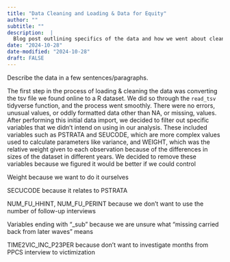 ```yaml
---
title: "Data Cleaning and Loading & Data for Equity"
author: ""
subtitle: ""
description:  |
  Blog post outlining specifics of the data and how we went about cleaning it, additionally discussing the data for equity principles, as well as related article.
date: "2024-10-28"
date-modified: "2024-10-28"
draft: FALSE
---
```


Describe the data in a few sentences/paragraphs.

The first step in the process of loading & cleaning the data was converting the tsv file we found online to a R dataset. We did so through the `read_tsv` tidyverse function, and the process went smoothly. There were no errors, unusual values, or oddly formatted data other than NA, or missing, values. After performing this initial data import, we decided to filter out specific variables that we didn't intend on using in our analysis. These included variables such as PSTRATA and SEUCODE, which are more complex values used to calculate parameters like variance, and WEIGHT, which was the relative weight given to each observation because of the differences in sizes of the dataset in different years. We decided to remove these variables because we figured it would be better if we could control

Weight because we want to do it ourselves

SECUCODE because it relates to PSTRATA

NUM_FU_HHINT, NUM_FU_PERINT because we don't want to use the number of follow-up interviews

Variables ending with "_sub" because we are unsure what "missing  carried back from later waves " means

TIME2VIC_INC_P23PER because don't want to investigate months from PPCS interview to victimization
